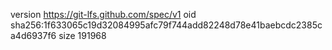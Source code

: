 version https://git-lfs.github.com/spec/v1
oid sha256:1f633065c19d32084995afc79f744add82248d78e41baebcdc2385ca4d6937f6
size 191968
